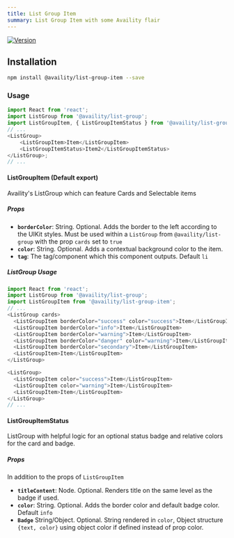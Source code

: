 ```yaml
---
title: List Group Item
summary: List Group Item with some Availity flair
---
```


[![Version](https://img.shields.io/npm/v/@availity/list-group-item.svg?style=for-the-badge)](https://www.npmjs.com/package/@availity/list-group-item)

## Installation

```bash
npm install @availity/list-group-item --save
```

### Usage

```javascript
import React from 'react';
import ListGroup from '@availity/list-group';
import ListGroupItem, { ListGroupItemStatus } from '@availity/list-group-item';
// ...
<ListGroup>
    <ListGroupItem>Item</ListGroupItem>
    <ListGroupItemStatus>Item2</ListGroupItemStatus>
</ListGroup>;
// ...
```

#### ListGroupItem (Default export)

Availity's ListGroup which can feature Cards and Selectable items

##### Props

-   **`borderColor`**: String. Optional. Adds the border to the left according to the UIKit styles. Must be used within a <code>ListGroup</code> from <code>@availity/list-group</code> with the prop <code>cards</code> set to <code>true</code>
-   **`color`**: String. Optional. Adds a contextual background color to the item.
-   **`tag`**: The tag/component which this component outputs. Default `li`

##### ListGroup Usage

```javascript
import React from 'react';
import ListGroup from '@availity/list-group';
import ListGroupItem from '@availity/list-group-item';
// ...
<ListGroup cards>
  <ListGroupItem borderColor="success" color="success">Item</ListGroupItem>
  <ListGroupItem borderColor="info">Item</ListGroupItem>
  <ListGroupItem borderColor="warning">Item</ListGroupItem>
  <ListGroupItem borderColor="danger" color="warning">Item</ListGroupItem>
  <ListGroupItem borderColor="secondary">Item</ListGroupItem>
  <ListGroupItem>Item</ListGroupItem>
</ListGroup>

<ListGroup>
  <ListGroupItem color="success">Item</ListGroupItem>
  <ListGroupItem color="warning">Item</ListGroupItem>
  <ListGroupItem>Item</ListGroupItem>
</ListGroup>
// ...
```

#### ListGroupItemStatus

ListGroup with helpful logic for an optional status badge and relative colors for the card and badge.

##### Props

In addition to the props of `ListGroupItem`

-   **`titleContent`**: Node. Optional. Renders title on the same level as the badge if used.
-   **`color`**: String. Optional. Adds the border color and default badge color. Default `info`
-   **`Badge`** String/Object. Optional. String rendered in `color`, Object structure `{text, color}` using object color if defined instead of prop color.
